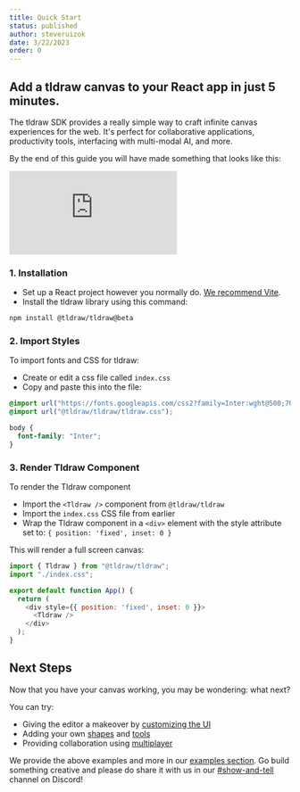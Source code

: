 ```yaml
---
title: Quick Start
status: published
author: steveruizok
date: 3/22/2023
order: 0
---
```


<h2>Add a tldraw canvas to your React app in just 5 minutes.</h2>

The tldraw SDK provides a really simple way to craft infinite canvas experiences for the web. It's perfect for collaborative applications, productivity tools, interfacing with multi-modal AI, and more.

By the end of this guide you will have made something that looks like this: 

<Embed className="article__embed--quickstart" src="https://examples.tldraw.com/develop" />

### 1. Installation

- Set up a React project however you normally do. [We recommend Vite](https://vitejs.dev/guide/#scaffolding-your-first-vite-project).
- Install the tldraw library using this command:

```bash
npm install @tldraw/tldraw@beta
```

### 2. Import Styles

To import fonts and CSS for tldraw:

- Create or edit a css file called `index.css`
- Copy and paste this into the file:

```CSS
@import url("https://fonts.googleapis.com/css2?family=Inter:wght@500;700;&display=swap");
@import url("@tldraw/tldraw/tldraw.css");

body {
  font-family: "Inter";
}
```

### 3. Render Tldraw Component

To render the Tldraw component

- Import the `<Tldraw />` component from `@tldraw/tldraw`
- Import the `index.css` CSS file from earlier
- Wrap the Tldraw component in a `<div>` element with the style attribute set to: `{ position: 'fixed', inset: 0 }`

This will render a full screen canvas:

```javascript
import { Tldraw } from "@tldraw/tldraw";
import "./index.css";

export default function App() {
  return (
    <div style={{ position: 'fixed', inset: 0 }}>
      <Tldraw />
    </div>
  );
}
```

## Next Steps

Now that you have your canvas working, you may be wondering: what next? 

You can try: 

- Giving the editor a makeover by [customizing the UI](/docs/user-interface)
- Adding your own [shapes](/docs/shapes) and [tools](/docs/tools)
- Providing collaboration using [multiplayer](https://github.com/tldraw/tldraw-yjs-example) 

We provide the above examples and more in our [examples section](/examples). Go build something creative and please do share it with us in our [#show-and-tell](https://discord.com/invite/SBBEVCA4PG) channel on Discord!
